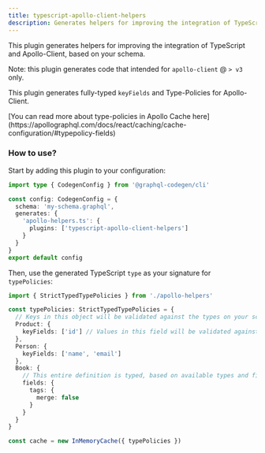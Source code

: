 ```yaml
---
title: typescript-apollo-client-helpers
description: Generates helpers for improving the integration of TypeScript and Apollo-Client, based on your schema. This plugin generates fully-typed keyFields and Type-Policies for Apollo-Client.
---
```



<PluginHeader />

This plugin generates helpers for improving the integration of TypeScript and Apollo-Client, based on your schema.

<Callout type="warning">Note: this plugin generates code that intended for `apollo-client` @ `> v3` only.</Callout>

This plugin generates fully-typed `keyFields` and Type-Policies for Apollo-Client.

<Callout>
  [You can read more about type-policies in Apollo Cache
  here](https://apollographql.com/docs/react/caching/cache-configuration/#typepolicy-fields)
</Callout>

### How to use?

Start by adding this plugin to your configuration:

```ts filename="codegen.ts"
import type { CodegenConfig } from '@graphql-codegen/cli'

const config: CodegenConfig = {
  schema: 'my-schema.graphql',
  generates: {
    'apollo-helpers.ts': {
      plugins: ['typescript-apollo-client-helpers']
    }
  }
}
export default config
```

Then, use the generated TypeScript `type` as your signature for `typePolicies`:

```ts /StrictTypedTypePolicies/2
import { StrictTypedTypePolicies } from './apollo-helpers'

const typePolicies: StrictTypedTypePolicies = {
  // Keys in this object will be validated against the types on your schema
  Product: {
    keyFields: ['id'] // Values in this field will be validated against the available fields from the Product type
  },
  Person: {
    keyFields: ['name', 'email']
  },
  Book: {
    // This entire definition is typed, based on available types and fields
    fields: {
      tags: {
        merge: false
      }
    }
  }
}

const cache = new InMemoryCache({ typePolicies })
```

<PluginApiDocs />
